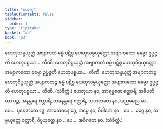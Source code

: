 ```yaml
---
title: "ဟေတု"
tableOfContents: false
sidebar:
  order: 1
type: "tipitaka"
basket: "ab"
book: "p3"
---
```



<DynamicBreadcrumb />

<Division number="39" book="p3" e="ch" v="39" p="334">

<Paragraph number="1343" book="p3">
ဟေတုသမ္ပယုတ္တံ အဗျာကတံ ဓမ္မံ ပဋိစ္စ ဟေတုသမ္ပယုတ္တော အဗျာကတော ဓမ္မော ဥပ္ပဇ္ဇတိ ဟေတုပစ္စယာ…  တီဏိ.
</Paragraph>

<Paragraph number="1344" book="p3">
ဟေတုဝိပ္ပယုတ္တံ အဗျာကတံ ဓမ္မံ ပဋိစ္စ ဟေတုဝိပ္ပယုတ္တော အဗျာကတော ဓမ္မော ဥပ္ပဇ္ဇတိ ဟေတုပစ္စယာ…  တီဏိ.
</Paragraph>

<Paragraph number="1345" book="p3">
ဟေတုသမ္ပယုတ္တံ အဗျာကတဉ္စ ဟေတုဝိပ္ပယုတ္တံ အဗျာကတဉ္စ ဓမ္မံ ပဋိစ္စ ဟေတုသမ္ပယုတ္တော အဗျာကတော ဓမ္မော ဥပ္ပဇ္ဇတိ ဟေတုပစ္စယာ…  တီဏိ. (သံခိတ္တံ.)
</Paragraph>

</Division>
<Division number="40" book="p3" e="ch" v="39" p="335">

<Paragraph number="1346" book="p3">
ဟေတုယာ နဝ, အာရမ္မဏေ စတ္တာရိ, အဓိပတိယာ ပဉ္စ, အနန္တရေ စတ္တာရိ, သမနန္တရေ စတ္တာရိ, သဟဇာတေ နဝ, အညမညေ ဆ …ပေ…  ပုရေဇာတေ ဒွေ, အာသေဝနေ ဒွေ, ကမ္မေ နဝ, ဝိပါကေ နဝ …ပေ…  မဂ္ဂေ နဝ, သမ္ပယုတ္တေ စတ္တာရိ, ဝိပ္ပယုတ္တေ နဝ …ပေ…  အဝိဂတေ နဝ. (သံခိတ္တံ.)
</Paragraph>
</Division>